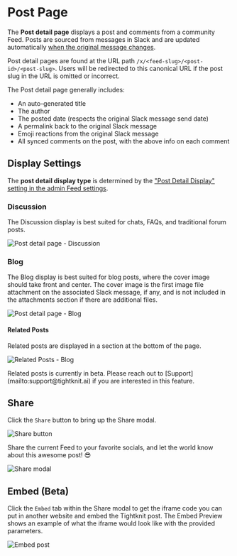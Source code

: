 
# Post Page

The **Post detail page** displays a post and comments from a community Feed.
Posts are sourced from messages in Slack and are updated automatically [when the original message changes](/basics/companion-site-sync-guide).

Post detail pages are found at the URL path `/x/<feed-slug>/<post-id>/<post-slug>`.
Users will be redirected to this canonical URL if the post slug in the URL is omitted or incorrect.

The Post detail page generally includes:

- An auto-generated title
- The author
- The posted date (respects the original Slack message send date)
- A permalink back to the original Slack message
- Emoji reactions from the original Slack message
- All synced comments on the post, with the above info on each comment

## Display Settings

The **post detail display type** is determined by the ["Post Detail Display" setting in the admin Feed settings](/channels-and-feeds/manage-feeds).

### Discussion

The Discussion display is best suited for chats, FAQs, and traditional forum posts.

![Post detail page - Discussion](/tightknit-site/post-detail-display-discussion.png)

### Blog

The Blog display is best suited for blog posts, where the cover image should take front and center. The cover image is the first image file attachment on the associated Slack message, if any, and is not included in the attachments section if there are additional files.

![Post detail page - Blog](/tightknit-site/post-detail-display-blog.png)

#### Related Posts

Related posts are displayed in a section at the bottom of the page.

![Related Posts - Blog](/tightknit-site/post-detail-related-blog.png)

<Callout>
  Related posts is currently in beta. Please reach out to
  [Support](mailto:support@tightknit.ai) if you are interested in this feature.
</Callout>

## Share

Click the `Share` button to bring up the Share modal.

![Share button](/tightknit-site/post-detail-share-button.png)

Share the current Feed to your favorite socials, and let the world know about this awesome post! 😎

![Share modal](/tightknit-site/post-detail-share-modal.png)

## Embed (Beta)

Click the `Embed` tab within the Share modal to get the iframe code you can put in another website and embed the Tightknit post. The Embed Preview shows an example of what the iframe would look like with the provided parameters.

![Embed post](/tightknit-site/embed-tab-post.png)
